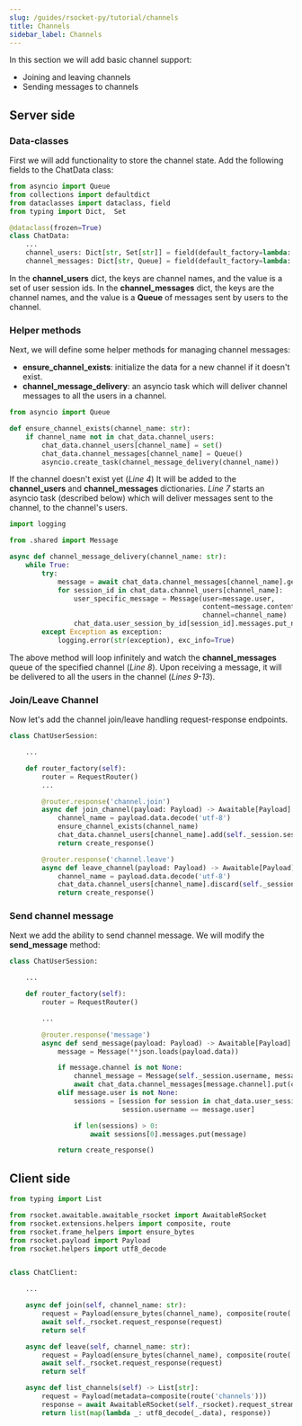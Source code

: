 ```yaml
---
slug: /guides/rsocket-py/tutorial/channels
title: Channels
sidebar_label: Channels
---
```


In this section we will add basic channel support:
- Joining and leaving channels
- Sending messages to channels

## Server side

### Data-classes
First we will add functionality to store the channel state. Add the following fields to the ChatData class:

```py
from asyncio import Queue
from collections import defaultdict
from dataclasses import dataclass, field
from typing import Dict,  Set

@dataclass(frozen=True)
class ChatData:
    ...
    channel_users: Dict[str, Set[str]] = field(default_factory=lambda: defaultdict(set))
    channel_messages: Dict[str, Queue] = field(default_factory=lambda: defaultdict(Queue))
```

In the <b>channel_users</b> dict, the keys are channel names, and the value is a set of user session ids.
In the <b>channel_messages</b> dict, the keys are the channel names, and the value is a <b>Queue</b> of messages sent by users to the channel.

### Helper methods

Next, we will define some helper methods for managing channel messages:
- <b>ensure_channel_exists</b>: initialize the data for a new channel if it doesn't exist.
- <b>channel_message_delivery</b>: an asyncio task which will deliver channel messages to all the users in a channel.

```py
from asyncio import Queue

def ensure_channel_exists(channel_name: str):
    if channel_name not in chat_data.channel_users:
        chat_data.channel_users[channel_name] = set()
        chat_data.channel_messages[channel_name] = Queue()
        asyncio.create_task(channel_message_delivery(channel_name))
```

If the channel doesn't exist yet (*Line 4*) It will be added to the <b>channel_users</b> and <b>channel_messages</b> dictionaries.
*Line 7* starts an asyncio task (described below) which will deliver messages sent to the channel, to the channel's users.

```py
import logging

from .shared import Message

async def channel_message_delivery(channel_name: str):
    while True:
        try:
            message = await chat_data.channel_messages[channel_name].get()
            for session_id in chat_data.channel_users[channel_name]:
                user_specific_message = Message(user=message.user,
                                                content=message.content,
                                                channel=channel_name)
                chat_data.user_session_by_id[session_id].messages.put_nowait(user_specific_message)
        except Exception as exception:
            logging.error(str(exception), exc_info=True)
```

The above method will loop infinitely and watch the <b>channel_messages</b> queue of the specified
channel (*Line 8*). Upon receiving a message, it will be delivered to all the users in the channel (*Lines 9-13*).

### Join/Leave Channel

Now let's add the channel join/leave handling request-response endpoints.

```py
class ChatUserSession:

    ...

    def router_factory(self):
        router = RequestRouter()
        ...

        @router.response('channel.join')
        async def join_channel(payload: Payload) -> Awaitable[Payload]:
            channel_name = payload.data.decode('utf-8')
            ensure_channel_exists(channel_name)
            chat_data.channel_users[channel_name].add(self._session.session_id)
            return create_response()

        @router.response('channel.leave')
        async def leave_channel(payload: Payload) -> Awaitable[Payload]:
            channel_name = payload.data.decode('utf-8')
            chat_data.channel_users[channel_name].discard(self._session.session_id)
            return create_response()
```

### Send channel message

Next we add the ability to send channel message. We will modify the <b>send_message</b> method:

```py
class ChatUserSession:

    ...

    def router_factory(self):
        router = RequestRouter()

        ...

        @router.response('message')
        async def send_message(payload: Payload) -> Awaitable[Payload]:
            message = Message(**json.loads(payload.data))

            if message.channel is not None:
                channel_message = Message(self._session.username, message.content, message.channel)
                await chat_data.channel_messages[message.channel].put(channel_message)
            elif message.user is not None:
                sessions = [session for session in chat_data.user_session_by_id.values() if
                            session.username == message.user]

                if len(sessions) > 0:
                    await sessions[0].messages.put(message)

            return create_response()
```

## Client side

```py
from typing import List

from rsocket.awaitable.awaitable_rsocket import AwaitableRSocket
from rsocket.extensions.helpers import composite, route
from rsocket.frame_helpers import ensure_bytes
from rsocket.payload import Payload
from rsocket.helpers import utf8_decode


class ChatClient:

    ...

    async def join(self, channel_name: str):
        request = Payload(ensure_bytes(channel_name), composite(route('channel.join')))
        await self._rsocket.request_response(request)
        return self

    async def leave(self, channel_name: str):
        request = Payload(ensure_bytes(channel_name), composite(route('channel.leave')))
        await self._rsocket.request_response(request)
        return self

    async def list_channels(self) -> List[str]:
        request = Payload(metadata=composite(route('channels')))
        response = await AwaitableRSocket(self._rsocket).request_stream(request)
        return list(map(lambda _: utf8_decode(_.data), response))
```
